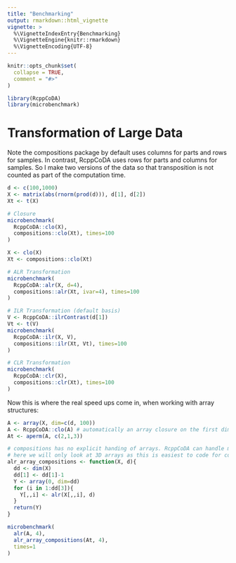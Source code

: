 ```yaml
---
title: "Benchmarking"
output: rmarkdown::html_vignette
vignette: >
  %\VignetteIndexEntry{Benchmarking}
  %\VignetteEngine{knitr::rmarkdown}
  %\VignetteEncoding{UTF-8}
---
```


```r
knitr::opts_chunk$set(
  collapse = TRUE,
  comment = "#>"
)
```

```r
library(RcppCoDA)
library(microbenchmark)
```

# Transformation of Large Data
Note the compositions package by default uses columns for parts and rows for samples. In contrast, 
RcppCoDA uses rows for parts and columns for samples. So I make two versions of the data
so that transposition is not counted as part of the computation time. 

```r
d <- c(100,1000)
X <- matrix(abs(rnorm(prod(d))), d[1], d[2])
Xt <- t(X)

# Closure 
microbenchmark(
  RcppCoDA::clo(X), 
  compositions::clo(Xt), times=100
)

X <- clo(X)
Xt <- compositions::clo(Xt)

# ALR Transformation
microbenchmark(
  RcppCoDA::alr(X, d=4), 
  compositions::alr(Xt, ivar=4), times=100
)

# ILR Transformation (default basis)
V <- RcppCoDA::ilrContrast(d[1])
Vt <- t(V)
microbenchmark(
  RcppCoDA::ilr(X, V), 
  compositions::ilr(Xt, Vt), times=100
)

# CLR Transformation
microbenchmark(
  RcppCoDA::clr(X), 
  compositions::clr(Xt), times=100
)
```

Now this is where the real speed ups come in, when working with array structures:
```r
A <- array(X, dim=c(d, 100))
A <- RcppCoDA::clo(A) # automatically an array closure on the first dimension 
At <- aperm(A, c(2,1,3))

# compositions has no explicit handing of arrays. RcppCoDA can handle multi-dimensional arrays, 
# here we will only look at 3D arrays as this is easiest to code for compositions
alr_array_compositions <- function(X, d){
  dd <- dim(X)
  dd[1] <- dd[1]-1
  Y <- array(0, dim=dd)
  for (i in 1:dd[3]){
    Y[,,i] <- alr(X[,,i], d)
  }
  return(Y)
}

microbenchmark(
  alr(A, 4), 
  alr_array_compositions(At, 4), 
  times=1
)
```


